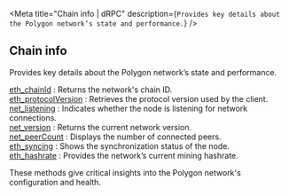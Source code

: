 
<Meta
  title="Chain info | dRPC"
  description={`Provides key details about the Polygon network’s state and performance.`}
/>
## Chain info

Provides key details about the Polygon network’s state and performance.

[eth_chainId](/polygon-api/chaininfo/eth_chainId) : Returns the network's chain ID. \
[eth_protocolVersion](/polygon-api/chaininfo/eth_protocolVersion) : Retrieves the protocol version used by the client. \
[net_listening](/polygon-api/chaininfo/net_listening) : Indicates whether the node is listening for network connections. \
[net_version](/polygon-api/chaininfo/net_version) : Returns the current network version. \
[net_peerCount](/polygon-api/chaininfo/net_peerCount) : Displays the number of connected peers. \
[eth_syncing](/polygon-api/chaininfo/eth_syncing) : Shows the synchronization status of the node. \
[eth_hashrate](/polygon-api/chaininfo/eth_hashrate) : Provides the network’s current mining hashrate.

These methods give critical insights into the Polygon network's configuration and health.

<Space h={16} />
<GetStarted />

